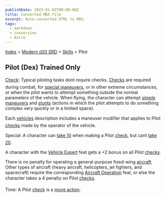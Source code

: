 ```yaml
---
publishDate: 2023-01-02T00:00:00Z
title: Converted MDX File
excerpt: Auto-converted HTML to MDX.
tags:
  - markdown
  - conversion
  - Astro
---
```


[Index](-index) > [Modern d20 SRD](modern-d20-srd-index) > [Skills](modern-d20-srd-skills-index) > Pilot

## Pilot (Dex) Trained Only

[Check](modern-d20-srd-skills-skill-basics-php#skill-check-index): Typical piloting tasks dont require checks. [Checks](modern-d20-srd-skills-skill-basics-php#skill-check-index) are required during combat, for [special
maneuvers](modern-d20-srd-vehicle-movement-and-combat-simple-maneuvers), or in other extreme circumstances, or when the pilot wants to attempt something outside the normal parameters of the vehicle. When flying, the character can attempt [simple
maneuvers](modern-d20-srd-vehicle-movement-and-combat-simple-maneuvers) and [stunts](modern-d20-srd-vehicle-movement-and-combat-stunts) (actions in which the pilot attempts to do something complex very quickly or in a limited space).

Each [vehicles](modern-d20-srd-equipment-equipment-vehicles) description includes a maneuver modifier that applies to Pilot [checks](modern-d20-srd-skills-skill-basics-php#skill-check-index) made by the operator of the vehicle.

Special: A character can [take
10](modern-d20-srd-skills-skill-basics-php#take10-index) when making a Pilot [check](modern-d20-srd-skills-skill-basics-php#skill-check-index), but cant [take
20](modern-d20-srd-skills-skill-basics-php#take20-index).

A character with the [Vehicle
Expert](modern-d20-srd-feats-vehicle-expert) feat gets a +2 bonus on all Pilot [checks](modern-d20-srd-skills-skill-basics-php#skill-check-index).

There is no penalty for operating a general-purpose fixed-wing [aircraft](modern-d20-srd-equipment-civilian-aircraft). Other types of aircraft (heavy aircraft, helicopters, jet fighters, and spacecraft) require the corresponding [Aircraft
Operation](modern-d20-srd-feats-aircraft-operation) feat, or else the character takes a 4 penalty on Pilot [checks](modern-d20-srd-skills-skill-basics-php#skill-check-index).

Time: A Pilot [check](modern-d20-srd-skills-skill-basics-php#skill-check-index) is a [move
action](modern-d20-srd-combat-move-actions).
